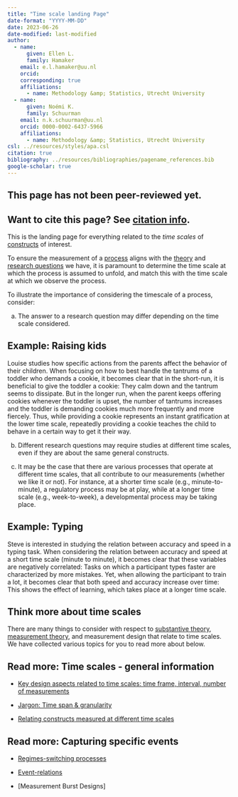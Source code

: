 ```yaml
---
title: "Time scale landing Page"
date-format: "YYYY-MM-DD"
date: 2023-06-26
date-modified: last-modified
author:
  - name:
      given: Ellen L.
      family: Hamaker
    email: e.l.hamaker@uu.nl
    orcid: 
    corresponding: true
    affiliations:
      - name: Methodology &amp; Statistics, Utrecht University
  - name:
      given: Noémi K.
      family: Schuurman
    email: n.k.schuurman@uu.nl
    orcid: 0000-0002-6437-5966
    affiliations:
      - name: Methodology &amp; Statistics, Utrecht University
csl: ../resources/styles/apa.csl
citation: true
bibliography: ../resources/bibliographies/pagename_references.bib
google-scholar: true
---
```


::: callout-caution
## This page has not been peer-reviewed yet.
:::

::: callout-note
## Want to cite this page? See [citation info](time-scale.html#citation).
:::

This is the landing page for everything related to the <i> time scales </i> of [constructs](../your-study/constructs.qmd) of interest.

To ensure the measurement of a [process](../processes.qmd) aligns with the [theory](../your-study/theory.qmd) and [research questions](../your-study/research-question.qmd) we have, it is paramount to determine the time scale at which the process is assumed to unfold, and match this with the time scale at which we observe the process.

To illustrate the importance of considering the timescale of a process, consider:

a.  The answer to a research question may differ depending on the time scale considered.

::: {.callout-tip collapse="true"}
## Example: Raising kids

Louise studies how specific actions from the parents affect the behavior of their children. When focusing on how to best handle the tantrums of a toddler who demands a cookie, it becomes clear that in the short-run, it is beneficial to give the toddler a cookie: They calm down and the tantrum seems to dissipate. But in the longer run, when the parent keeps offering cookies whenever the toddler is upset, the number of tantrums increases and the toddler is demanding cookies much more frequently and more fiercely. Thus, while providing a cookie represents an instant gratification at the lower time scale, repeatedly providing a cookie teaches the child to behave in a certain way to get it their way.
:::

b.  Different research questions may require studies at different time scales, even if they are about the same general constructs.

<!-- Another good example -->

c.  It may be the case that there are various processes that operate at different time scales, that all contribute to our measurements (whether we like it or not). For instance, at a shorter time scale (e.g., minute-to-minute), a regulatory process may be at play, while at a longer time scale (e.g., week-to-week), a developmental process may be taking place.

::: {.callout-tip collapse="true"}
## Example: Typing

Steve is interested in studying the relation between accuracy and speed in a typing task. When considering the relation between accuracy and speed at a short time scale (minute to minute), it becomes clear that these variables are negatively correlated: Tasks on which a participant types faster are characterized by more mistakes. Yet, when allowing the participant to train a lot, it becomes clear that both speed and accuracy increase over time: This shows the effect of learning, which takes place at a longer time scale.
:::

## Think more about time scales

There are many things to consider with respect to [substantive theory](substantive-theory.qmd), [measurement theory](../measurement-theory/measurement-theory.qmd), and measurement design that relate to time scales. We have collected various topics for you to read more about below.

::: {.callout-note collapse="false"}
## Read more: Time scales - general information

-   [Key design aspects related to time scales: time frame, interval, number of measurements](time-scale/measurement-coverage-time-span-granularity.qmd)

-   [Jargon: Time span & granularity](time-scale/measurement-coverage-time-span-granularity.qmd)

-   [Relating constructs measured at different time scales](time-scale/relating-constructs-time-scales.qmd)
:::

::: {.callout-note collapse="false"}
## Read more: Capturing specific events

-   [Regimes-switching processes](ergodicity/regime-switching-processes.qmd)

-   [Event-relations](context-events/event-relations.qmd)

-   \[Measurement Burst Designs\]
:::
<!--
# Practical Considerations

The following practical considerations are also important for the decision about time scales, but are not considered further on this website.

-   Material considerations (funding, available personnel, available measurement applications) will naturally affect the duration of a study, and how many and how intensively one may collect repeated measures, and hence what time scales may be studied.-->

```{=html}
<!--
# Related pages

-   [Measurement coverage, time span, & granularity.](/TScale_MeasCoverage.html)

-   [Measuring and Relating Multiple Constructs Measured at Different Timescales](/TScale_RelatingConstructs.html)

-   [Capturing Regime Switches](/TScale_Switches.html)

-   [Event-Relations in ILD Measurement](/EventRelations.html)

-   [Measurement Burst Designs]
-->
```
